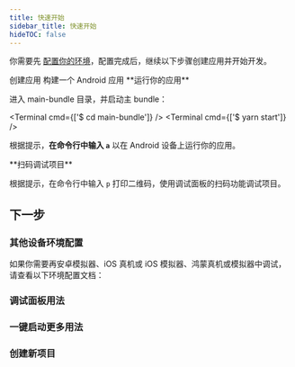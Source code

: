```yaml
---
title: 快速开始
sidebar_title: 快速开始
hideTOC: false
---
```



你需要先 <A href="/guides/getting-started/basic-configuration">配置你的环境</A>，配置完成后，继续以下步骤创建应用并开始开发。

<Step label="1">
  创建应用
  <Terminal cmd={['$ npx @xrnjs/create']} />
</Step>

<Step label="2">
  构建一个 Android 应用
  <Terminal cmd={['$ yarn build:android']} />
</Step>

<Step label="3">
**运行你的应用**

进入 main-bundle 目录，并启动主 bundle：

<Terminal cmd={['$ cd main-bundle']} />
<Terminal cmd={['$ yarn start']} />

根据提示，<strong>在命令行中输入 `a`</strong> 以在 Android 设备上运行你的应用。

</Step>

<Step label="4">
**扫码调试项目**

根据提示，在命令行中输入 `p` 打印二维码，使用调试面板的扫码功能调试项目。

<div className="grid grid-cols-2 gap-4">

<ContentSpotlight
  alt="image.png"
  src="/xrn/static/images/debug-panel/debug-qr.png"
/>

<ContentSpotlight
  alt="image.png"
  src="/xrn/static/images/debug-panel/scan-box.png"
/>
</div>

</Step>

## 下一步

### 其他设备环境配置

如果你需要再安卓模拟器、iOS 真机或 iOS 模拟器、鸿蒙真机或模拟器中调试，请查看以下环境配置文档：

<BoxLink
  title="安卓模拟器和 iOS 等环境配置"
  description="学习如何设置开发环境以开始 App 开发"
  href="/guides/getting-started/basic-configuration"
/>

### 调试面板用法

<BoxLink
  title="调试面板"
  description="学习如何使用调试面板"
  href="/guides/debugging/debug-panel/debug-panel/"
/>

### 一键启动更多用法

<BoxLink
  title="xrn-start"
  description="查看 xrn-start 使用方法"
  href="/guides/cli-tools/app-startup-script/"
/>

### 创建新项目

<BoxLink
  title="创建新项目"
  description="使用 create-xrn 创建新项目"
  href="/guides/cli-tools/create-xrn-script/"
/>
